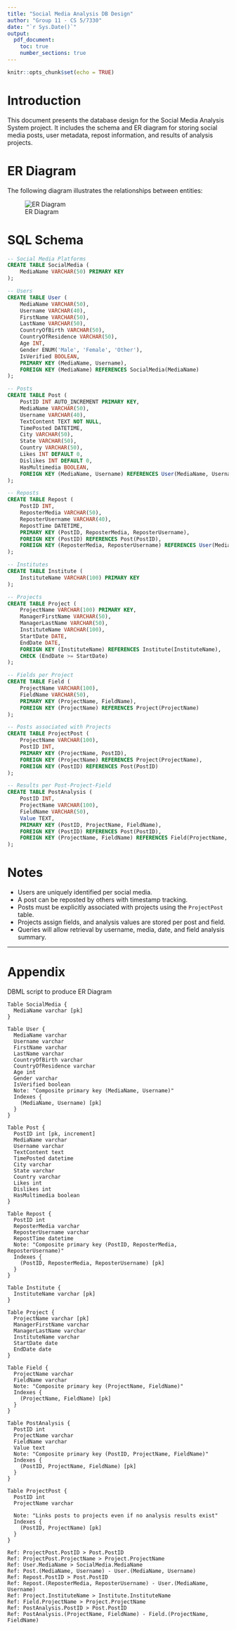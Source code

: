 ```yaml
---
title: "Social Media Analysis DB Design"
author: "Group 11 - CS 5/7330"
date: "`r Sys.Date()`"
output:
  pdf_document:
    toc: true
    number_sections: true
---
```


```r
knitr::opts_chunk$set(echo = TRUE)
```

# Introduction

This document presents the database design for the Social Media Analysis System project. It includes the schema and ER diagram for storing social media posts, user metadata, repost information, and results of analysis projects.

\newpage

# ER Diagram

The following diagram illustrates the relationships between entities:

![ER Diagram](er_diagram.png)

\newpage

# SQL Schema

```sql
-- Social Media Platforms
CREATE TABLE SocialMedia (
    MediaName VARCHAR(50) PRIMARY KEY
);

-- Users
CREATE TABLE User (
    MediaName VARCHAR(50),
    Username VARCHAR(40),
    FirstName VARCHAR(50),
    LastName VARCHAR(50),
    CountryOfBirth VARCHAR(50),
    CountryOfResidence VARCHAR(50),
    Age INT,
    Gender ENUM('Male', 'Female', 'Other'),
    IsVerified BOOLEAN,
    PRIMARY KEY (MediaName, Username),
    FOREIGN KEY (MediaName) REFERENCES SocialMedia(MediaName)
);

-- Posts
CREATE TABLE Post (
    PostID INT AUTO_INCREMENT PRIMARY KEY,
    MediaName VARCHAR(50),
    Username VARCHAR(40),
    TextContent TEXT NOT NULL,
    TimePosted DATETIME,
    City VARCHAR(50),
    State VARCHAR(50),
    Country VARCHAR(50),
    Likes INT DEFAULT 0,
    Dislikes INT DEFAULT 0,
    HasMultimedia BOOLEAN,
    FOREIGN KEY (MediaName, Username) REFERENCES User(MediaName, Username)
);

-- Reposts
CREATE TABLE Repost (
    PostID INT,
    ReposterMedia VARCHAR(50),
    ReposterUsername VARCHAR(40),
    RepostTime DATETIME,
    PRIMARY KEY (PostID, ReposterMedia, ReposterUsername),
    FOREIGN KEY (PostID) REFERENCES Post(PostID),
    FOREIGN KEY (ReposterMedia, ReposterUsername) REFERENCES User(MediaName, Username)
);

-- Institutes
CREATE TABLE Institute (
    InstituteName VARCHAR(100) PRIMARY KEY
);

-- Projects
CREATE TABLE Project (
    ProjectName VARCHAR(100) PRIMARY KEY,
    ManagerFirstName VARCHAR(50),
    ManagerLastName VARCHAR(50),
    InstituteName VARCHAR(100),
    StartDate DATE,
    EndDate DATE,
    FOREIGN KEY (InstituteName) REFERENCES Institute(InstituteName),
    CHECK (EndDate >= StartDate)
);

-- Fields per Project
CREATE TABLE Field (
    ProjectName VARCHAR(100),
    FieldName VARCHAR(50),
    PRIMARY KEY (ProjectName, FieldName),
    FOREIGN KEY (ProjectName) REFERENCES Project(ProjectName)
);

-- Posts associated with Projects
CREATE TABLE ProjectPost (
    ProjectName VARCHAR(100),
    PostID INT,
    PRIMARY KEY (ProjectName, PostID),
    FOREIGN KEY (ProjectName) REFERENCES Project(ProjectName),
    FOREIGN KEY (PostID) REFERENCES Post(PostID)
);

-- Results per Post-Project-Field
CREATE TABLE PostAnalysis (
    PostID INT,
    ProjectName VARCHAR(100),
    FieldName VARCHAR(50),
    Value TEXT,
    PRIMARY KEY (PostID, ProjectName, FieldName),
    FOREIGN KEY (PostID) REFERENCES Post(PostID),
    FOREIGN KEY (ProjectName, FieldName) REFERENCES Field(ProjectName, FieldName)
);
```

\newpage

# Notes
- Users are uniquely identified per social media.
- A post can be reposted by others with timestamp tracking.
- Posts must be explicitly associated with projects using the `ProjectPost` table.
- Projects assign fields, and analysis values are stored per post and field.
- Queries will allow retrieval by username, media, date, and field analysis summary.

---

\newpage

# Appendix

DBML script to produce ER Diagram  

```DBML
Table SocialMedia {
  MediaName varchar [pk]
}

Table User {
  MediaName varchar
  Username varchar
  FirstName varchar
  LastName varchar
  CountryOfBirth varchar
  CountryOfResidence varchar
  Age int
  Gender varchar
  IsVerified boolean
  Note: "Composite primary key (MediaName, Username)"
  Indexes {
    (MediaName, Username) [pk]
  }
}

Table Post {
  PostID int [pk, increment]
  MediaName varchar
  Username varchar
  TextContent text
  TimePosted datetime
  City varchar
  State varchar
  Country varchar
  Likes int
  Dislikes int
  HasMultimedia boolean
}

Table Repost {
  PostID int
  ReposterMedia varchar
  ReposterUsername varchar
  RepostTime datetime
  Note: "Composite primary key (PostID, ReposterMedia, ReposterUsername)"
  Indexes {
    (PostID, ReposterMedia, ReposterUsername) [pk]
  }
}

Table Institute {
  InstituteName varchar [pk]
}

Table Project {
  ProjectName varchar [pk]
  ManagerFirstName varchar
  ManagerLastName varchar
  InstituteName varchar
  StartDate date
  EndDate date
}

Table Field {
  ProjectName varchar
  FieldName varchar
  Note: "Composite primary key (ProjectName, FieldName)"
  Indexes {
    (ProjectName, FieldName) [pk]
  }
}

Table PostAnalysis {
  PostID int
  ProjectName varchar
  FieldName varchar
  Value text
  Note: "Composite primary key (PostID, ProjectName, FieldName)"
  Indexes {
    (PostID, ProjectName, FieldName) [pk]
  }
}

Table ProjectPost {
  PostID int
  ProjectName varchar

  Note: "Links posts to projects even if no analysis results exist"
  Indexes {
    (PostID, ProjectName) [pk]
  }
}

Ref: ProjectPost.PostID > Post.PostID
Ref: ProjectPost.ProjectName > Project.ProjectName
Ref: User.MediaName > SocialMedia.MediaName
Ref: Post.(MediaName, Username) - User.(MediaName, Username)
Ref: Repost.PostID > Post.PostID
Ref: Repost.(ReposterMedia, ReposterUsername) - User.(MediaName, Username)
Ref: Project.InstituteName > Institute.InstituteName
Ref: Field.ProjectName > Project.ProjectName
Ref: PostAnalysis.PostID > Post.PostID
Ref: PostAnalysis.(ProjectName, FieldName) - Field.(ProjectName, FieldName)
```
